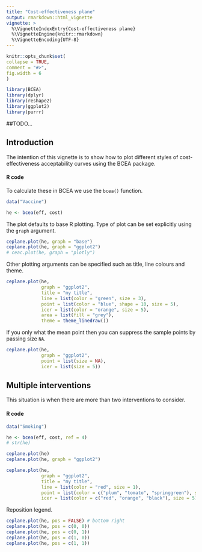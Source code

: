 ---
title: "Cost-effectiveness plane"
output: rmarkdown::html_vignette
vignette: >
  %\VignetteIndexEntry{Cost-effectiveness plane}
  %\VignetteEngine{knitr::rmarkdown}
  %\VignetteEncoding{UTF-8}
---
  
```{r, include = FALSE}
knitr::opts_chunk$set(
collapse = TRUE,
comment = "#>",
fig.width = 6
)
```

```{r setup, results='hide', message=FALSE, warning=FALSE, echo=FALSE}
library(BCEA)
library(dplyr)
library(reshape2)
library(ggplot2)
library(purrr)
```


##TODO...

## Introduction

The intention of this vignette is to show how to plot different styles of cost-effectiveness acceptability curves using the BCEA package.


#### R code

To calculate these in BCEA we use the `bcea()` function.

```{r}
data("Vaccine")

he <- bcea(eff, cost)
```

The plot defaults to base R plotting. Type of plot can be set explicitly using the `graph` argument.

```{r}
ceplane.plot(he, graph = "base")
ceplane.plot(he, graph = "ggplot2")
# ceac.plot(he, graph = "plotly")
```

Other plotting arguments can be specified such as title, line colours and theme.

```{r}
ceplane.plot(he,
             graph = "ggplot2",
             title = "my title",
             line = list(color = "green", size = 3),
             point = list(color = "blue", shape = 10, size = 5),
             icer = list(color = "orange", size = 5),
             area = list(fill = "grey"),
             theme = theme_linedraw())
```

If you only what the mean point then you can suppress the sample points by passing size `NA`.

```{r}
ceplane.plot(he,
             graph = "ggplot2",
             point = list(size = NA),
             icer = list(size = 5))
```


## Multiple interventions

This situation is when there are more than two interventions to consider.

#### R code

```{r}
data("Smoking")

he <- bcea(eff, cost, ref = 4)
# str(he)
```

```{r}
ceplane.plot(he)
ceplane.plot(he, graph = "ggplot2")
```


```{r}
ceplane.plot(he,
             graph = "ggplot2",
             title = "my title",
             line = list(color = "red", size = 1),
             point = list(color = c("plum", "tomato", "springgreen"), shape = 3:5, size = 2),
             icer = list(color = c("red", "orange", "black"), size = 5))
```


Reposition legend.

```{r}
ceplane.plot(he, pos = FALSE) # bottom right
ceplane.plot(he, pos = c(0, 0))
ceplane.plot(he, pos = c(0, 1))
ceplane.plot(he, pos = c(1, 0))
ceplane.plot(he, pos = c(1, 1))
```

<!-- ```{r} -->
<!-- ceac.plot(he, graph = "ggplot2", pos = c(0, 0)) -->
<!-- ceac.plot(he, graph = "ggplot2", pos = c(0, 1)) -->
<!-- ceac.plot(he, graph = "ggplot2", pos = c(1, 0)) -->
<!-- ceac.plot(he, graph = "ggplot2", pos = c(1, 1)) -->
<!-- ``` -->

<!-- Define colour palette. -->

<!-- ```{r} -->
<!-- mypalette <- RColorBrewer::brewer.pal(3, "Accent") -->

<!-- ceac.plot(he, -->
<!--           graph = "base", -->
<!--           title = "my title", -->
<!--           line = list(colors = mypalette), -->
<!--           pos = FALSE) -->

<!-- ceac.plot(he, -->
<!--           graph = "ggplot2", -->
<!--           title = "my title", -->
<!--           line = list(colors = mypalette), -->
<!--           pos = FALSE) -->
<!-- ``` -->

<!-- ### Pair-wise comparisons -->

<!-- Again, without loss of generality, if we assume that we are interested in intervention $i=1$, the we wish to calculate -->

<!-- $$ -->
<!-- p(NB_1 = \max\{NB_i : i \in S\} | k) -->
<!-- $$ -->

<!-- This can be approximated by the following. -->

<!-- $$ -->
<!-- \frac{1}{N} \sum_j^N \prod_{i \in S} \mathbb{I} (k \Delta e_{1,i}^j - \Delta c_{1,i}^j) -->
<!-- $$ -->

<!-- #### R code -->

<!-- In BCEA we first we must determine all combinations of paired interventions using the `multi.ce()` function. -->

<!-- ```{r} -->
<!-- he <- multi.ce(he) -->
<!-- ``` -->

<!-- We can use the same plotting calls as before i.e. `ceac.plot()` and BCEA will deal with the pairwise situation appropriately. -->
<!-- Note that in this case the probabilities at a given willingness to pay sum to 1. -->

<!-- ```{r} -->
<!-- ceac.plot(he, graph = "base") -->

<!-- ceac.plot(he, -->
<!--           graph = "base", -->
<!--           title = "my title", -->
<!--           line = list(colors = "green"), -->
<!--           pos = FALSE) -->

<!-- mypalette <- RColorBrewer::brewer.pal(4, "Dark2") -->

<!-- ceac.plot(he, -->
<!--           graph = "base", -->
<!--           title = "my title", -->
<!--           line = list(colors = mypalette), -->
<!--           pos = c(0,1)) -->
<!-- ``` -->

<!-- ```{r} -->
<!-- ceac.plot(he, -->
<!--           graph = "ggplot2", -->
<!--           title = "my title", -->
<!--           line = list(colors = mypalette), -->
<!--           pos = c(0,1)) -->
<!-- ``` -->

<!-- ```{r echo=FALSE} -->
<!-- # create output docs -->
<!-- # rmarkdown::render(input = "vignettes/ceac.Rmd", output_format = "pdf_document", output_dir = "vignettes") -->
<!-- # rmarkdown::render(input = "vignettes/ceac.Rmd", output_format = "html_document", output_dir = "vignettes") -->
<!-- ``` -->
